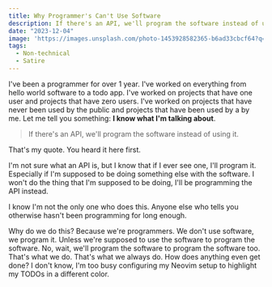 ```yaml
---
title: Why Programmer's Can't Use Software
description: If there's an API, we'll program the software instead of using it.
date: "2023-12-04"
image: 'https://images.unsplash.com/photo-1453928582365-b6ad33cbcf64?q=80&w=3273&auto=format&fit=crop&ixlib=rb-4.0.3&ixid=M3wxMjA3fDB8MHxwaG90by1wYWdlfHx8fGVufDB8fHx8fA%3D%3D'
tags:
  - Non-technical
  - Satire
---
```


I've been a programmer for over 1 year. I've worked on everything from
hello world software to a todo app. I've worked on projects that have
one user and projects that have zero users. I've worked
on projects that have never been used by the public and projects that have
been used by a by me. Let me tell you something: **I know what I'm talking about**.

> If there's an API, we'll program the software instead of using it.

That's my quote. You heard it here first.

I'm not sure what an API is, but I know that if I ever see one, I'll program it.
Especially if I'm supposed to be doing something else with the software. I won't do
the thing that I'm supposed to be doing, I'll be programming the API instead.

I know I'm not the only one who does this. Anyone else who tells you otherwise hasn't
been programming for long enough.

Why do we do this? Because we're programmers. We don't use software, we program it. Unless
we're supposed to use the software to program the software. No, wait, we'll program the software
to program the software too. That's what we do. That's what we always do. How does anything
even get done? I don't know, I'm too busy configuring my Neovim setup to highlight 
my TODOs in a different color.

